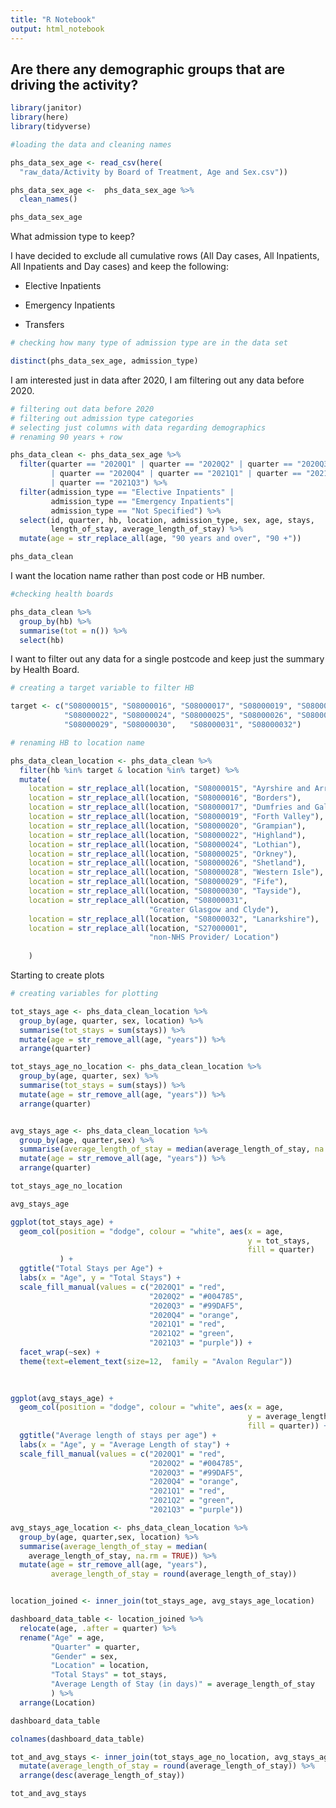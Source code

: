 ```yaml
---
title: "R Notebook"
output: html_notebook
---
```

## Are there any demographic groups that are driving the activity?

```r
library(janitor)
library(here)
library(tidyverse)
```

```r
#loading the data and cleaning names

phs_data_sex_age <- read_csv(here(
  "raw_data/Activity by Board of Treatment, Age and Sex.csv"))

phs_data_sex_age <-  phs_data_sex_age %>% 
  clean_names()

```

```r
phs_data_sex_age
```
What admission type to keep?

I have decided to exclude all cumulative rows (All Day cases, All Inpatients, All Inpatients and Day cases) and keep the following:

- Elective Inpatients				

- Emergency Inpatients				

- Transfers

```r
# checking how many type of admission type are in the data set

distinct(phs_data_sex_age, admission_type)
```
I am interested just in data after 2020, I am filtering out any data before 2020.

```r
# filtering out data before 2020
# filtering out admission type categories 
# selecting just columns with data regarding demographics
# renaming 90 years + row

phs_data_clean <- phs_data_sex_age %>% 
  filter(quarter == "2020Q1" | quarter == "2020Q2" | quarter == "2020Q3" 
         | quarter == "2020Q4" | quarter == "2021Q1" | quarter == "2021Q2"
         | quarter == "2021Q3") %>% 
  filter(admission_type == "Elective Inpatients" |
         admission_type == "Emergency Inpatients"|
         admission_type == "Not Specified") %>% 
  select(id, quarter, hb, location, admission_type, sex, age, stays, 
         length_of_stay, average_length_of_stay) %>% 
  mutate(age = str_replace_all(age, "90 years and over", "90 +")) 

phs_data_clean

```
I want the location name rather than post code or HB number.

```r
#checking health boards

phs_data_clean %>% 
  group_by(hb) %>% 
  summarise(tot = n()) %>% 
  select(hb)
```
I want to filter out any data for a single postcode and keep just the summary by Health Board.

```r
# creating a target variable to filter HB

target <- c("S08000015", "S08000016", "S08000017", "S08000019", "S08000020",
            "S08000022", "S08000024", "S08000025", "S08000026", "S08000028",
            "S08000029", "S08000030",	"S08000031", "S08000032")
```


```r
# renaming HB to location name

phs_data_clean_location <- phs_data_clean %>% 
  filter(hb %in% target & location %in% target) %>% 
  mutate(
    location = str_replace_all(location, "S08000015", "Ayrshire and Arran"),
    location = str_replace_all(location, "S08000016", "Borders"),
    location = str_replace_all(location, "S08000017", "Dumfries and Galloway"),
    location = str_replace_all(location, "S08000019", "Forth Valley"),
    location = str_replace_all(location, "S08000020", "Grampian"),
    location = str_replace_all(location, "S08000022", "Highland"),
    location = str_replace_all(location, "S08000024", "Lothian"),
    location = str_replace_all(location, "S08000025", "Orkney"),
    location = str_replace_all(location, "S08000026", "Shetland"),
    location = str_replace_all(location, "S08000028", "Western Isle"),
    location = str_replace_all(location, "S08000029", "Fife"),
    location = str_replace_all(location, "S08000030", "Tayside"),
    location = str_replace_all(location, "S08000031", 
                               "Greater Glasgow and Clyde"),
    location = str_replace_all(location, "S08000032", "Lanarkshire"),
    location = str_replace_all(location, "S27000001", 
                               "non-NHS Provider/ Location")
      
    )
```

Starting to create plots

```r
# creating variables for plotting

tot_stays_age <- phs_data_clean_location %>%
  group_by(age, quarter, sex, location) %>% 
  summarise(tot_stays = sum(stays)) %>% 
  mutate(age = str_remove_all(age, "years")) %>% 
  arrange(quarter)

tot_stays_age_no_location <- phs_data_clean_location %>%
  group_by(age, quarter, sex) %>% 
  summarise(tot_stays = sum(stays)) %>% 
  mutate(age = str_remove_all(age, "years")) %>% 
  arrange(quarter)


avg_stays_age <- phs_data_clean_location %>% 
  group_by(age, quarter,sex) %>% 
  summarise(average_length_of_stay = median(average_length_of_stay, na.rm = TRUE)) %>% 
  mutate(age = str_remove_all(age, "years")) %>% 
  arrange(quarter)

tot_stays_age_no_location

avg_stays_age

ggplot(tot_stays_age) +
  geom_col(position = "dodge", colour = "white", aes(x = age, 
                                                     y = tot_stays, 
                                                     fill = quarter)
           ) +
  ggtitle("Total Stays per Age") +
  labs(x = "Age", y = "Total Stays") +
  scale_fill_manual(values = c("2020Q1" = "red",
                               "2020Q2" = "#004785",
                               "2020Q3" = "#99DAF5",
                               "2020Q4" = "orange",
                               "2021Q1" = "red",
                               "2021Q2" = "green",
                               "2021Q3" = "purple")) +
  facet_wrap(~sex) +
  theme(text=element_text(size=12,  family = "Avalon Regular"))
  
  

ggplot(avg_stays_age) +
  geom_col(position = "dodge", colour = "white", aes(x = age, 
                                                     y = average_length_of_stay, 
                                                     fill = quarter)) +
  ggtitle("Average length of stays per age") +
  labs(x = "Age", y = "Average Length of stay") +
  scale_fill_manual(values = c("2020Q1" = "red",
                               "2020Q2" = "#004785",
                               "2020Q3" = "#99DAF5",
                               "2020Q4" = "orange",
                               "2021Q1" = "red",
                               "2021Q2" = "green",
                               "2021Q3" = "purple"))

```
```r
avg_stays_age_location <- phs_data_clean_location %>% 
  group_by(age, quarter,sex, location) %>% 
  summarise(average_length_of_stay = median(
    average_length_of_stay, na.rm = TRUE)) %>% 
  mutate(age = str_remove_all(age, "years"),
         average_length_of_stay = round(average_length_of_stay)) 


location_joined <- inner_join(tot_stays_age, avg_stays_age_location)

dashboard_data_table <- location_joined %>%
  relocate(age, .after = quarter) %>% 
  rename("Age" = age,
         "Quarter" = quarter,
         "Gender" = sex,
         "Location" = location,
         "Total Stays" = tot_stays,
         "Average Length of Stay (in days)" = average_length_of_stay
         ) %>% 
  arrange(Location)

dashboard_data_table

colnames(dashboard_data_table)

```



```r
tot_and_avg_stays <- inner_join(tot_stays_age_no_location, avg_stays_age) %>% 
  mutate(average_length_of_stay = round(average_length_of_stay)) %>% 
  arrange(desc(average_length_of_stay))

tot_and_avg_stays
```




